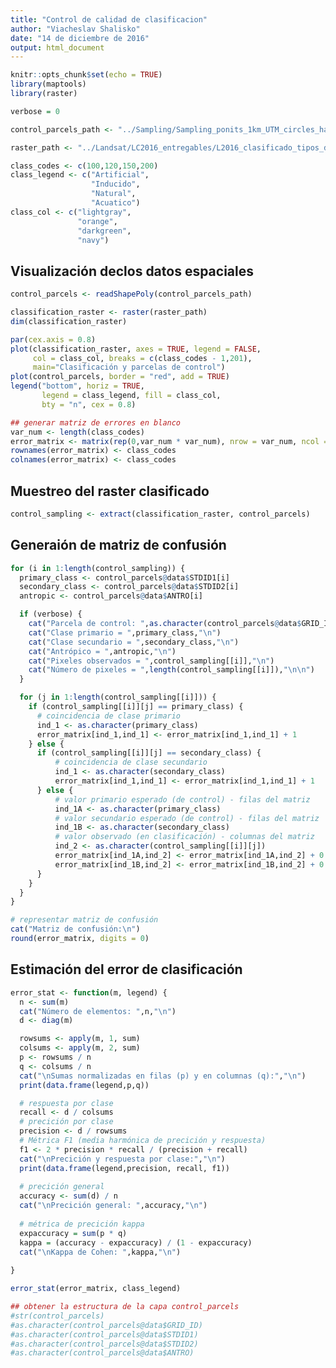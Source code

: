 ---
title: "Control de calidad de clasificacion"
author: "Viacheslav Shalisko"
date: "14 de diciembre de 2016"
output: html_document
---

```{r setup, include=FALSE}
knitr::opts_chunk$set(echo = TRUE)
library(maptools)
library(raster)
```

```{r}
verbose = 0

control_parcels_path <- "../Sampling/Sampling_ponits_1km_UTM_circles_habitat.shp"

raster_path <- "../Landsat/LC2016_entregables/L2016_clasificado_tipos_de_habitat.tif"

class_codes <- c(100,120,150,200)
class_legend <- c("Artificial",
                  "Inducido",
                  "Natural",
                  "Acuatico")
class_col <- c("lightgray",
               "orange",
               "darkgreen",
               "navy")

```

## Visualización declos datos espaciales

```{r fig.height= 9.5, fig.width = 12}
control_parcels <- readShapePoly(control_parcels_path)

classification_raster <- raster(raster_path)
dim(classification_raster)

par(cex.axis = 0.8)
plot(classification_raster, axes = TRUE, legend = FALSE, 
     col = class_col, breaks = c(class_codes - 1,201), 
     main="Clasificación y parcelas de control")
plot(control_parcels, border = "red", add = TRUE)
legend("bottom", horiz = TRUE,
       legend = class_legend, fill = class_col, 
       bty = "n", cex = 0.8)
```

```{r}
## generar matriz de errores en blanco
var_num <- length(class_codes)
error_matrix <- matrix(rep(0,var_num * var_num), nrow = var_num, ncol = var_num)
rownames(error_matrix) <- class_codes
colnames(error_matrix) <- class_codes
```

## Muestreo del raster clasificado

```{r  cache=TRUE}
control_sampling <- extract(classification_raster, control_parcels)
```

## Generaión de matriz de confusión

```{r}

for (i in 1:length(control_sampling)) {
  primary_class <- control_parcels@data$STDID1[i]
  secondary_class <- control_parcels@data$STDID2[i]
  antropic <- control_parcels@data$ANTRO[i]

  if (verbose) {
    cat("Parcela de control: ",as.character(control_parcels@data$GRID_ID[i]),"\n")
    cat("Clase primario = ",primary_class,"\n")
    cat("Clase secundario = ",secondary_class,"\n")
    cat("Antrópico = ",antropic,"\n")    
    cat("Pixeles observados = ",control_sampling[[i]],"\n")
    cat("Número de pixeles = ",length(control_sampling[[i]]),"\n\n")
  }  

  for (j in 1:length(control_sampling[[i]])) {
    if (control_sampling[[i]][j] == primary_class) {
      # coincidencia de clase primario
      ind_1 <- as.character(primary_class)
      error_matrix[ind_1,ind_1] <- error_matrix[ind_1,ind_1] + 1
    } else {
      if (control_sampling[[i]][j] == secondary_class) {
          # coincidencia de clase secundario
          ind_1 <- as.character(secondary_class)
          error_matrix[ind_1,ind_1] <- error_matrix[ind_1,ind_1] + 1
      } else {
          # valor primario esperado (de control) - filas del matriz
          ind_1A <- as.character(primary_class)
          # valor secundario esperado (de control) - filas del matriz          
          ind_1B <- as.character(secondary_class)          
          # valor observado (en clasificación) - columnas del matriz
          ind_2 <- as.character(control_sampling[[i]][j])
          error_matrix[ind_1A,ind_2] <- error_matrix[ind_1A,ind_2] + 0.5
          error_matrix[ind_1B,ind_2] <- error_matrix[ind_1B,ind_2] + 0.5
      }    
    }
  }
}

# representar matriz de confusión
cat("Matriz de confusión:\n")
round(error_matrix, digits = 0)

```

## Estimación del error de clasificación

```{r}
error_stat <- function(m, legend) {
  n <- sum(m)
  cat("Número de elementos: ",n,"\n")
  d <- diag(m)

  rowsums <- apply(m, 1, sum)
  colsums <- apply(m, 2, sum)
  p <- rowsums / n
  q <- colsums / n
  cat("\nSumas normalizadas en filas (p) y en columnas (q):","\n")
  print(data.frame(legend,p,q))

  # respuesta por clase
  recall <- d / colsums 
  # precición por clase
  precision <- d / rowsums 
  # Métrica F1 (media harmónica de precición y respuesta)
  f1 <- 2 * precision * recall / (precision + recall)
  cat("\nPrecición y respuesta por clase:","\n")
  print(data.frame(legend,precision, recall, f1))
  
  # precición general
  accuracy <- sum(d) / n
  cat("\nPrecición general: ",accuracy,"\n")  
  
  # métrica de precición kappa
  expaccuracy = sum(p * q)
  kappa = (accuracy - expaccuracy) / (1 - expaccuracy)
  cat("\nKappa de Cohen: ",kappa,"\n")
  
}

error_stat(error_matrix, class_legend)

```

```{r}
## obtener la estructura de la capa control_parcels
#str(control_parcels)
#as.character(control_parcels@data$GRID_ID)
#as.character(control_parcels@data$STDID1)
#as.character(control_parcels@data$STDID2)
#as.character(control_parcels@data$ANTRO)
```

